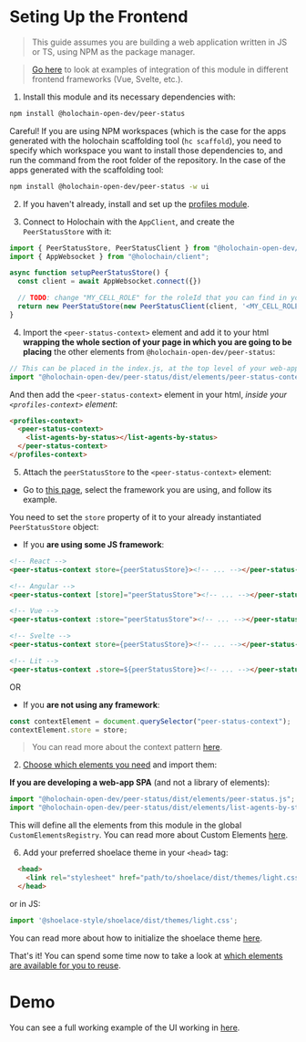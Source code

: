 
<Meta title="Frontend/Setting up the frontend" />

# Seting Up the Frontend

> This guide assumes you are building a web application written in JS or TS, using NPM as the package manager.

> [Go here](https://holochain-open-dev.github.io/reusable-modules/frontend/frameworks/) to look at examples of integration of this module in different frontend frameworks (Vue, Svelte, etc.).

1. Install this module and its necessary dependencies with:

```bash
npm install @holochain-open-dev/peer-status
```

Careful! If you are using NPM workspaces (which is the case for the apps generated with the holochain scaffolding tool (`hc scaffold`), you need to specify which workspace you want to install those dependencies to, and run the command from the root folder of the repository. In the case of the apps generated with the scaffolding tool:

```bash
npm install @holochain-open-dev/peer-status -w ui
```

2. If you haven't already, install and set up the [profiles module](https://holochain-open-dev.github.io/profiles).

3. Connect to Holochain with the `AppClient`, and create the `PeerStatusStore` with it:

```js
import { PeerStatusStore, PeerStatusClient } from "@holochain-open-dev/peer-status";
import { AppWebsocket } from "@holochain/client";

async function setupPeerStatusStore() {
  const client = await AppWebsocket.connect({})

  // TODO: change "MY_CELL_ROLE" for the roleId that you can find in your "happ.yaml"
  return new PeerStatuStore(new PeerStatusClient(client, '<MY_CELL_ROLE>'));
}
```

4. Import the `<peer-status-context>` element and add it to your html **wrapping the whole section of your page in which you are going to be placing** the other elements from `@holochain-open-dev/peer-status`:

```js
// This can be placed in the index.js, at the top level of your web-app.
import "@holochain-open-dev/peer-status/dist/elements/peer-status-context.js";
```

And then add the `<peer-status-context>` element in your html, *inside your `<profiles-context>` element*:

```html
<profiles-context>
  <peer-status-context>
    <list-agents-by-status></list-agents-by-status>
  </peer-status-context>
</profiles-context>
```

5. Attach the `peerStatusStore` to the `<peer-status-context>` element:

- Go to [this page](https://holochain-open-dev.github.io/reusable-modules/frontend/frameworks/), select the framework you are using, and follow its example.

You need to set the `store` property of it to your already instantiated `PeerStatusStore` object:

- If you **are using some JS framework**:

```html
<!-- React -->
<peer-status-context store={peerStatusStore}><!-- ... --></peer-status-context>

<!-- Angular -->
<peer-status-context [store]="peerStatusStore"><!-- ... --></peer-status-context>

<!-- Vue -->
<peer-status-context :store="peerStatusStore"><!-- ... --></peer-status-context>

<!-- Svelte -->
<peer-status-context store={peerStatusStore}><!-- ... --></peer-status-context>

<!-- Lit -->
<peer-status-context .store=${peerStatusStore}><!-- ... --></peer-status-context>
```

OR

- If you **are not using any framework**:

```js
const contextElement = document.querySelector("peer-status-context");
contextElement.store = store;
```

> You can read more about the context pattern [here](https://holochain-open-dev.github.io/reusable-modules/frontend/using/#context).

2. [Choose which elements you need](?path=/docs/frontend-elements-peer-status--docs) and import them:

**If you are developing a web-app SPA** (and not a library of elements):

```js
import "@holochain-open-dev/peer-status/dist/elements/peer-status.js";
import "@holochain-open-dev/peer-status/dist/elements/list-agents-by-status.js";
```

This will define all the elements from this module in the global `CustomElementsRegistry`. You can read more about Custom Elements [here](https://developers.google.com/web/fundamentals/web-components/customelements).

6. Add your preferred shoelace theme in your `<head>` tag:

```html
  <head>
    <link rel="stylesheet" href="path/to/shoelace/dist/themes/light.css" />
  </head>
```

or in JS:

```js
import '@shoelace-style/shoelace/dist/themes/light.css';
```

You can read more about how to initialize the shoelace theme [here](https://shoelace.style/getting-started/themes?id=activating-themes).

That's it! You can spend some time now to take a look at [which elements are available for you to reuse](?path=/docs/frontend-elements-create-profile--docs).

# Demo

You can see a full working example of the UI working in [here](https://github.com/holochain-open-dev/profiles/blob/main/ui/demo/index.html).
